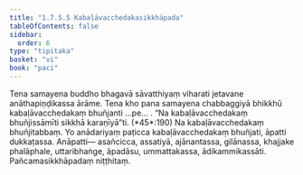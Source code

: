 ```yaml
---
title: "1.7.5.5 Kabaḷāvacchedakasikkhāpada"
tableOfContents: false
sidebar:
  order: 6
type: "tipitaka"
basket: "vi"
book: "paci"
---
```



<DynamicBreadcrumb />

<Division number="621" book="paci">

<Paragraph number="1909" book="paci">
Tena samayena buddho bhagavā sāvatthiyaṃ viharati jetavane anāthapiṇḍikassa ārāme. Tena kho pana samayena chabbaggiyā bhikkhū kabaḷāvacchedakaṃ bhuñjanti …pe… .
</Paragraph>

<Paragraph number="1910" book="paci">
<Emphasis>“Na kabaḷāvacchedakaṃ bhuñjissāmīti sikkhā karaṇīyā”</Emphasis>ti. (*45*:<Emphasis>190</Emphasis>)
</Paragraph>

<Paragraph number="1911" book="paci">
Na kabaḷāvacchedakaṃ bhuñjitabbaṃ. Yo anādariyaṃ paṭicca kabaḷāvacchedakaṃ bhuñjati, āpatti dukkaṭassa.
</Paragraph>

<Paragraph number="1912" book="paci">
Anāpatti— asañcicca, assatiyā, ajānantassa, gilānassa, khajjake phalāphale, uttaribhaṅge, āpadāsu, ummattakassa, ādikammikassāti.

</Paragraph>
</Division>

<Paragraph number="1913" type="center" book="paci">
Pañcamasikkhāpadaṃ niṭṭhitaṃ.
</Paragraph>